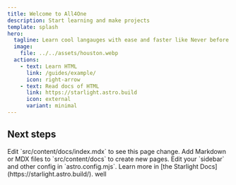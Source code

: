 ```yaml
---
title: Welcome to All4One
description: Start learning and make projects
template: splash
hero:
  tagline: Learn cool langauges with ease and faster like Never before
  image:
    file: ../../assets/houston.webp
  actions:
    - text: Learn HTML
      link: /guides/example/
      icon: right-arrow
    - text: Read docs of HTML
      link: https://starlight.astro.build
      icon: external
      variant: minimal
---
```



## Next steps

<CardGrid stagger>
	<Card title="Update content" icon="pencil">
		Edit `src/content/docs/index.mdx` to see this page change.
	</Card>
	<Card title="Add new content" icon="add-document">
		Add Markdown or MDX files to `src/content/docs` to create new pages.
	</Card>
	<Card title="Configure your site" icon="setting">
		Edit your `sidebar` and other config in `astro.config.mjs`.
	</Card>
	<Card title="Read the docs" icon="open-book">
		Learn more in [the Starlight Docs](https://starlight.astro.build/).
	</Card>
	<Card title="Learn new thing" icon="rocket">
	well
	</Card>
</CardGrid>

